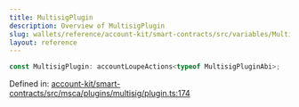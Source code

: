 ```yaml
---
title: MultisigPlugin
description: Overview of MultisigPlugin
slug: wallets/reference/account-kit/smart-contracts/src/variables/MultisigPlugin
layout: reference
---
```


```ts
const MultisigPlugin: accountLoupeActions<typeof MultisigPluginAbi>;
```

Defined in: [account-kit/smart-contracts/src/msca/plugins/multisig/plugin.ts:174](https://github.com/alchemyplatform/aa-sdk/blob/4987bdd63823427c48ec21401b71fa3cfc2d0675/account-kit/smart-contracts/src/msca/plugins/multisig/plugin.ts#L174)
